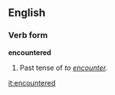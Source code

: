 ==English==

===Verb form===
'''encountered'''
# Past tense of ''to [[encounter]].''

[[it:encountered]]